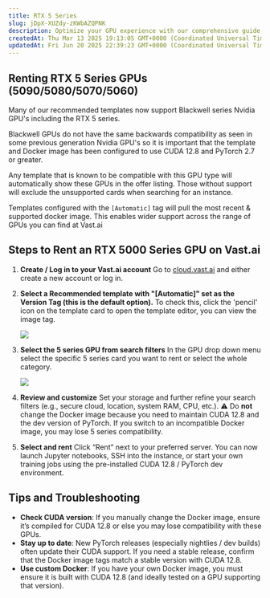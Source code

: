 ```yaml
---
title: RTX 5 Series
slug: jDpX-XUZdy-zKWbAZQPNK
description: Optimize your GPU experience with our comprehensive guide on RTX 5 Series GPUs (5090/5080/5070) and CUDA 12.8 compatibility. Learn how to rent an RTX 5090 on Vast.ai, select the right templates, and customize your storage while ensuring optimal performance.
createdAt: Thu Mar 13 2025 19:13:05 GMT+0000 (Coordinated Universal Time)
updatedAt: Fri Jun 20 2025 22:39:23 GMT+0000 (Coordinated Universal Time)
---
```


## Renting RTX 5 Series GPUs (5090/5080/5070/5060)

Many of our recommended templates now support Blackwell series Nvidia GPU's including the RTX 5 series.

Blackwell GPUs do not have the same backwards compatibility as seen in some previous generation Nvidia GPU's so it is important that the template and Docker image has been configured to use CUDA 12.8 and PyTorch 2.7 or greater.

Any template that is known to be compatible with this GPU type will automatically show these GPUs in the offer listing.  Those without support will exclude the unsupported cards when searching for an instance.

Templates configured with the `[Automatic]` tag will pull the most recent & supported docker image.  This enables wider support across the range of GPUs you can find at Vast.ai

## Steps to Rent an RTX 5000 Series GPU on Vast.ai

1. **Create / Log in to your Vast.ai account**
   Go to [cloud.vast.ai](https://cloud.vast.ai) and either create a new account or log in.
2. **Select a Recommended template with "\[Automatic]" set as the Version Tag (this is the default option).**&#xA;To check this, click the 'pencil' icon on the template card to open the template editor, you can view the image tag.

   ![](/images/rtx-5-series.webp)
3. **Select the 5 series GPU from search filters**
   In the GPU drop down menu select the specific 5 series card you want to rent or select the whole category.


   ![](/images/rtx-5-series-2.webp)
4. **Review and customize**
   Set your storage and further refine your search filters (e.g., secure cloud, location, system RAM, CPU, etc.). ⚠️ Do **not** change the Docker image because you need to maintain CUDA 12.8 and the dev version of PyTorch. If you switch to an incompatible Docker image, you may lose 5 series compatibility.


5. **Select and rent**
   Click “Rent” next to your preferred server. You can now launch Jupyter notebooks, SSH into the instance, or start your own training jobs using the pre-installed CUDA 12.8 / PyTorch dev environment.

## Tips and Troubleshooting

- **Check CUDA version**: If you manually change the Docker image, ensure it’s compiled for CUDA 12.8 or else you may lose compatibility with these GPUs.
- **Stay up to date**: New PyTorch releases (especially nightlies / dev builds) often update their CUDA support. If you need a stable release, confirm that the Docker image tags match a stable version with CUDA 12.8.
- **Use custom Docker**: If you have your own Docker image, you must ensure it is built with CUDA 12.8 (and ideally tested on a GPU supporting that version).

